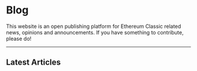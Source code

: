 
# Blog

This website is an open publishing platform for Ethereum Classic related news, opinions and announcements. If you have something to contribute, please do!

<ButtonLink 
  text="Submit your Article"
  to="https://github.com/ethereumclassic/ethereumclassic.github.io" 
  icon="angle-right"
/>

---

## Latest Articles